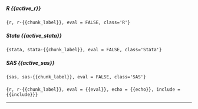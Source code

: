 #### {.tabset .tabset-pills}

##### R {{active_r}}

```{r, r-{{chunk_label}}, eval = FALSE, class='R'}
```

##### Stata {{active_stata}}

```{stata, stata-{{chunk_label}}, eval = FALSE, class='Stata'}
```

##### SAS {{active_sas}}

```{sas, sas-{{chunk_label}}, eval = FALSE, class='SAS'}
```

#### {-}

<!-- This chunk runs the R code without printing the code (since that is in the tabset). -->
```{r, r-{{chunk_label}}, eval = {{eval}}, echo = {{echo}}, include = {{include}}}
```

<hr style="height:1px;border:none;color:#333;background-color:#333;" />
